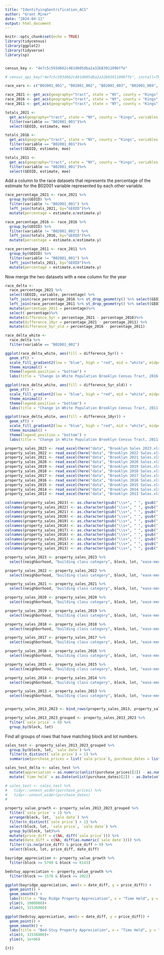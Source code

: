 ```yaml
---
title: "IdentifyingGentrification_ACS"
author: "Grant Miner"
date: "2024-04-11"
output: html_document
---
```


```r
knitr::opts_chunk$set(echo = TRUE)
library(tidycensus)
library(ggplot2)
library(tidyverse)
library(sp)
```

```r

```

```r
census_key <- "4e7c5c593d662c481d605dba2a32b83911096ffe"
```

```r
# census_api_key("4e7c5c593d662c481d605dba2a32b83911096ffe", install=TRUE)
```

```r
race_vars <- c("B02001_001", "B02001_002", "B02001_003", "B02001_004", "B02001_005", "B02001_006", "B02001_007", "B02001_008", "B02001_009", "B02001_010")
```

```r
race_2021 <- get_acs(geography="tract", state = "NY", county = "Kings", variables = race_vars, year = 2021, geometry = TRUE)
race_2016 <- get_acs(geography="tract", state = "NY", county = "Kings", variables = race_vars, year = 2016, geometry = TRUE)
race_2011 <- get_acs(geography="tract", state = "NY", county = "Kings", variables = race_vars, year = 2011, geometry = TRUE)
```
```r
totals_2021 <-
  get_acs(geography="tract", state = "NY", county = "Kings", variables = race_vars, year = 2021) %>%
  filter(variable == "B02001_001")%>%
  select(GEOID, estimate, moe)

totals_2016 <-
  get_acs(geography="tract", state = "NY", county = "Kings", variables = race_vars, year = 2016) %>%
  filter(variable == "B02001_001")%>%
  select(GEOID, estimate, moe)

totals_2011 <-
  get_acs(geography="tract", state = "NY", county = "Kings", variables = race_vars, year = 2011) %>%
  filter(variable == "B02001_001")%>%
  select(GEOID, estimate, moe)
```

Add a column to the race datasets that represents the percentage of the estimate for the B02001 variable represented by each other variable.
```r
race_percentage_2021 <- race_2021 %>%
  group_by(GEOID) %>%
  filter(variable != "B02001_001") %>%
  left_join(totals_2021, by="GEOID")%>%
  mutate(percentage = estimate.x/estimate.y)

race_percentage_2016 <- race_2016 %>%
  group_by(GEOID) %>%
  filter(variable != "B02001_001") %>%
  left_join(totals_2016, by="GEOID")%>%
  mutate(percentage = estimate.x/estimate.y)

race_percentage_2011 <- race_2011 %>%
  group_by(GEOID) %>%
  filter(variable != "B02001_001") %>%
  left_join(totals_2011, by="GEOID")%>%
  mutate(percentage = estimate.x/estimate.y)
```

Now merge the two datasets with a new column for the year

```r
race_delta <-
  race_percentage_2021 %>%
  select(GEOID, variable, percentage) %>%
  left_join(race_percentage_2016 %>% st_drop_geometry() %>% select(GEOID, variable, percentage), by = c("GEOID", "variable"), suffix = c("_2021", "_2016")) %>%
  left_join(race_percentage_2011 %>% st_drop_geometry() %>% select(GEOID, variable, percentage), by = c("GEOID", "variable")) %>%
  mutate(percentage_2011 = percentage)%>%
  select(-percentage)%>%
  mutate(difference_5yr = percentage_2021 - percentage_2016)%>%
  mutate(difference_10yr = percentage_2021 - percentage_2011) %>%
  mutate(difference_5yr_old = percentage_2016 - percentage_2011)
```
```r
race_delta_white <-
  race_delta %>%
  filter(variable == "B02001_002")
```

```r
ggplot(race_delta_white, aes(fill = difference_5yr)) +
  geom_sf() +
  scale_fill_gradient2(low = "blue", high = "red", mid = "white", midpoint = 0) +
  theme_minimal() +
  theme(legend.position = "bottom") +
  labs(title = "Change in White Population Brooklyn Census Tract, 2016-2021", fill = "Change in Percentage", caption = "Data Source: US Census Bureau ACS 5-Year Estimates", x = "Longitude", y = "Latitude")
```

```r
ggplot(race_delta_white, aes(fill = difference_5yr_old)) +
  geom_sf() +
  scale_fill_gradient2(low = "blue", high = "red", mid = "white", midpoint = 0) +
  theme_minimal() +
  theme(legend.position = "bottom") +
  labs(title = "Change in White Population Brooklyn Census Tract, 2011-2016", fill = "Change in Percentage", caption = "Data Source: US Census Bureau ACS 5-Year Estimates", x = "Longitude", y = "Latitude")
```

```r
ggplot(race_delta_white, aes(fill = difference_10yr)) +
  geom_sf() +
  scale_fill_gradient2(low = "blue", high = "red", mid = "white", midpoint = 0) +
  theme_minimal() +
  theme(legend.position = "bottom") +
  labs(title = "Change in White Population Brooklyn Census Tract, 2011-2021", fill = "Change in Percentage", caption = "Data Source: US Census Bureau ACS 5-Year Estimates", x = "Longitude", y = "Latitude")
```

```r
property_sales_2023 <- read_excel(here("data", "Brooklyn Sales 2023.xlsx"), sheet = "Brooklyn", skip = 6)
property_sales_2022 <- read_excel(here("data", "Brooklyn 2022 Sales.xlsx"), sheet = "Brooklyn", skip = 6)
property_sales_2021 <- read_excel(here("data", "Brooklyn 2021 Sales.xlsx"), sheet = "Brooklyn", skip = 6)
property_sales_2020 <- read_excel(here("data", "Brooklyn 2020 Sales.xlsx"), sheet = "Brooklyn", skip = 6)
property_sales_2019 <- read_excel(here("data", "Brooklyn 2019 Sales.xlsx"), sheet = "Brooklyn", skip = 4)
property_sales_2018 <- read_excel(here("data", "Brooklyn 2018 Sales.xlsx"), sheet = "Brooklyn", skip = 4)
property_sales_2017 <- read_excel(here("data", "Brooklyn 2017 Sales.xls"), sheet = "Brooklyn", skip = 4)
property_sales_2016 <- read_excel(here("data", "Brooklyn 2016 Sales.xls"), sheet = "Brooklyn", skip = 4)
property_sales_2015 <- read_excel(here("data", "Brooklyn 2015 Sales.xls"), sheet = "Brooklyn", skip = 4)
property_sales_2014 <- read_excel(here("data", "Brooklyn 2014 Sales.xls"), sheet = "Brooklyn", skip = 4)
property_sales_2013 <- read_excel(here("data", "Brooklyn 2013 Sales.xls"), sheet = "Brooklyn", skip = 4)
```

```r
colnames(property_sales_2023) <- as.character(gsub("\\s+", " ", gsub(" $", "", gsub("[\r|\n]+", " ", tolower(colnames(property_sales_2023))))))
colnames(property_sales_2022) <- as.character(gsub("\\s+", " ", gsub(" $", "", gsub("[\r|\n]+", " ", tolower(colnames(property_sales_2022))))))
colnames(property_sales_2021) <- as.character(gsub("\\s+", " ", gsub(" $", "", gsub("[\r|\n]+", " ", tolower(colnames(property_sales_2021))))))
colnames(property_sales_2020) <- as.character(gsub("\\s+", " ", gsub(" $", "", gsub("[\r|\n]+", " ", tolower(colnames(property_sales_2020))))))
colnames(property_sales_2019) <- as.character(gsub("\\s+", " ", gsub(" $", "", gsub("[\r|\n]+", " ", tolower(colnames(property_sales_2019))))))
colnames(property_sales_2018) <- as.character(gsub("\\s+", " ", gsub(" $", "", gsub("[\r|\n]+", " ", tolower(colnames(property_sales_2018))))))
colnames(property_sales_2017) <- as.character(gsub("\\s+", " ", gsub(" $", "", gsub("[\r|\n]+", " ", tolower(colnames(property_sales_2017))))))
colnames(property_sales_2016) <- as.character(gsub("\\s+", " ", gsub(" $", "", gsub("[\r|\n]+", " ", tolower(colnames(property_sales_2016))))))
colnames(property_sales_2015) <- as.character(gsub("\\s+", " ", gsub(" $", "", gsub("[\r|\n]+", " ", tolower(colnames(property_sales_2015))))))
colnames(property_sales_2014) <- as.character(gsub("\\s+", " ", gsub(" $", "", gsub("[\r|\n]+", " ", tolower(colnames(property_sales_2014))))))
colnames(property_sales_2013) <- as.character(gsub("\\s+", " ", gsub(" $", "", gsub("[\r|\n]+", " ", tolower(colnames(property_sales_2013))))))
```

```r
property_sales_2023 <- property_sales_2023 %>%
  select(neighborhood, "building class category", block, lot, "ease-ment", address, "apartment number", "zip code", "residential units", "commercial units", "total units", "land square feet", "gross square feet", "year built", "building class at time of sale", "sale price", "sale date")

property_sales_2022 <- property_sales_2022 %>%
  select(neighborhood, "building class category", block, lot, "ease-ment", address, "apartment number", "zip code", "residential units", "commercial units", "total units", "land square feet", "gross square feet", "year built", "building class at time of sale", "sale price", "sale date")

property_sales_2021 <- property_sales_2021 %>%
  select(neighborhood, "building class category", block, lot, "ease-ment", address, "apartment number", "zip code", "residential units", "commercial units", "total units", "land square feet", "gross square feet", "year built", "building class at time of sale", "sale price", "sale date")

property_sales_2020 <- property_sales_2020 %>%
  select(neighborhood, "building class category", block, lot, "ease-ment", address, "apartment number", "zip code", "residential units", "commercial units", "total units", "land square feet", "gross square feet", "year built", "building class at time of sale", "sale price", "sale date")

property_sales_2019 <- property_sales_2019 %>%
  select(neighborhood, "building class category", block, lot, "ease-ment", address, "apartment number", "zip code", "residential units", "commercial units", "total units", "land square feet", "gross square feet", "year built", "building class at time of sale", "sale price", "sale date")

property_sales_2018 <- property_sales_2018 %>%
  select(neighborhood, "building class category", block, lot, "ease-ment", address, "apartment number", "zip code", "residential units", "commercial units", "total units", "land square feet", "gross square feet", "year built", "building class at time of sale", "sale price", "sale date")

property_sales_2017 <- property_sales_2017 %>%
  select(neighborhood, "building class category", block, lot, "ease-ment", address, "apartment number", "zip code", "residential units", "commercial units", "total units", "land square feet", "gross square feet", "year built", "building class at time of sale", "sale price", "sale date")

property_sales_2016 <- property_sales_2016 %>%
  select(neighborhood, "building class category", block, lot, "ease-ment", address, "apartment number", "zip code", "residential units", "commercial units", "total units", "land square feet", "gross square feet", "year built", "building class at time of sale", "sale price", "sale date")

property_sales_2015 <- property_sales_2015 %>%
  select(neighborhood, "building class category", block, lot, "ease-ment", address, "apartment number", "zip code", "residential units", "commercial units", "total units", "land square feet", "gross square feet", "year built", "building class at time of sale", "sale price", "sale date")

property_sales_2014 <- property_sales_2014 %>%
  select(neighborhood, "building class category", block, lot, "ease-ment", address, "apartment number", "zip code", "residential units", "commercial units", "total units", "land square feet", "gross square feet", "year built", "building class at time of sale", "sale price", "sale date")

property_sales_2013 <- property_sales_2013 %>%
  select(neighborhood, "building class category", block, lot, "ease-ment", address, "apartment number", "zip code", "residential units", "commercial units", "total units", "land square feet", "gross square feet", "year built", "building class at time of sale", "sale price", "sale date")
```

```r

```

```r
property_sales_2013_2023 <- bind_rows(property_sales_2013, property_sales_2014, property_sales_2015, property_sales_2016, property_sales_2017, property_sales_2018, property_sales_2019, property_sales_2020, property_sales_2021, property_sales_2022, property_sales_2023)
```

```r
property_sales_2013_2023_grouped <- property_sales_2013_2023 %>%
  filter(`sale price` > 0) %>%
  group_by(block, lot)
```


Find all groups of rows that have matching block and lot numbers.
```r
sales_test <- property_sales_2013_2023_grouped %>%
  group_by(block, lot, `sale date`) %>%
  filter(n_distinct(`sale price`) > 1) %>%
  summarise(purchase_prices = list(`sale price`), purchase_dates = list(as.Date(`sale date`)))

sales_test_delta <- sales_test %>%
  mutate(appreciation = as.numeric(unlist(purchase_prices)[2]) - as.numeric(unlist(purchase_prices)[1])) %>%
  mutate(`time held` = as.Date(unlist(purchase_dates)[2]) - as.Date(unlist(purchase_dates)[1]))

# sales_test <- sales_test %>%
#   tidyr::unnest_wider(purchase_prices) %>%
#   tidyr::unnest_wider(purchase_dates)
# 
```

```r
property_value_growth <- property_sales_2013_2023_grouped %>%
  filter(`sale price` > 1) %>%
  arrange(block, lot, `sale date`) %>%
  filter(n_distinct(`sale price`) > 1) %>%
  select(block, lot, `sale price`, `sale date`) %>%
  group_by(block, lot)%>%
  mutate(price_diff = c(NA, diff(`sale price`))) %>%
  mutate(date_diff = c(NA, diff(as.numeric(`sale date`)))) %>%
  filter(!is.na(price_diff) & price_diff > 0) %>%
  select(block, lot, price_diff, date_diff)
```

```r
bayridge_appreciation <- property_value_growth %>%
  filter(block >= 5749 & block <= 6143)

bedstuy_appreciation <- property_value_growth %>%
  filter(block >= 1578 & block <= 2022)
```

```r

ggplot(bayridge_appreciation, aes(x = date_diff, y = price_diff)) +
  geom_point() +
  geom_smooth() +
  labs(title = "Bay Ridge Property Appreciation", x = "Time Held", y = "Appreciation")+
  ylim(0, 1000000)+
  xlim(0, 31536000)

ggplot(bedstuy_appreciation, aes(x = date_diff, y = price_diff)) +
  geom_point() +
  geom_smooth() +
  labs(title = "Bed-Stuy Property Appreciation", x = "Time Held", y = "Appreciation")+
  xlim(0, 31536000)+
  ylim(0, 1e+06)
```

```{r})
```

```r
```

```r
```
